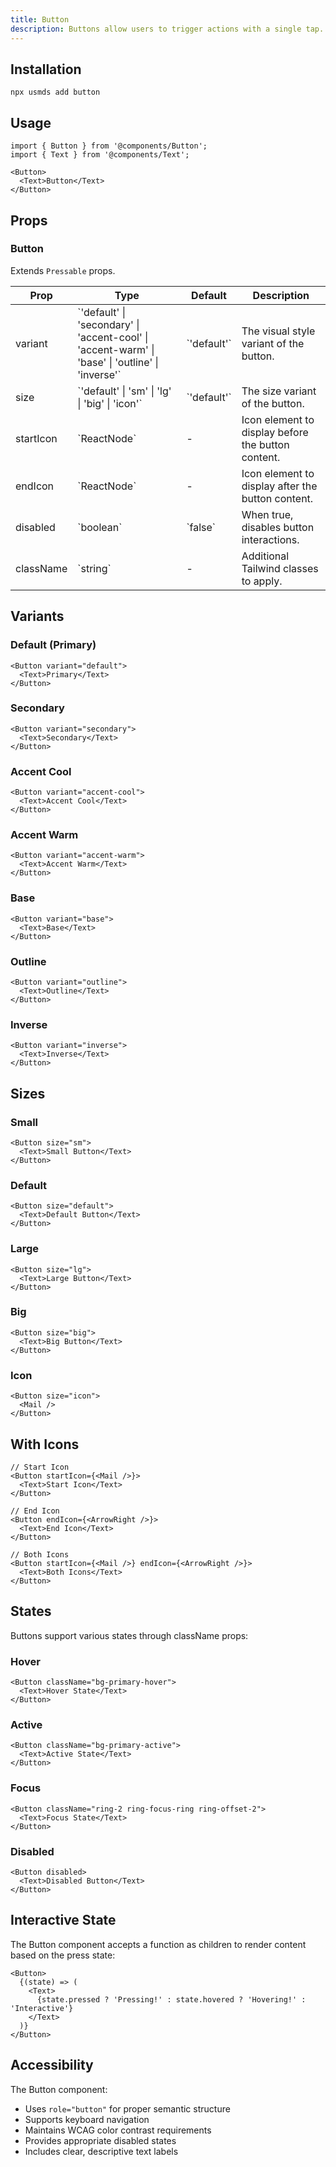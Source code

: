 ```yaml
---
title: Button
description: Buttons allow users to trigger actions with a single tap.
---
```


## Installation

```package-install
npx usmds add button
```

## Usage

```tsx
import { Button } from '@components/Button';
import { Text } from '@components/Text';

<Button>
  <Text>Button</Text>
</Button>
```

## Props

### Button

Extends `Pressable` props.

<table>
  <thead>
    <tr>
      <th>Prop</th>
      <th>Type</th>
      <th>Default</th>
      <th>Description</th>
    </tr>
  </thead>
  <tbody>
    <tr>
      <td>variant</td>
      <td>`'default' | 'secondary' | 'accent-cool' | 'accent-warm' | 'base' | 'outline' | 'inverse'`</td>
      <td>`'default'`</td>
      <td>The visual style variant of the button.</td>
    </tr>
    <tr>
      <td>size</td>
      <td>`'default' | 'sm' | 'lg' | 'big' | 'icon'`</td>
      <td>`'default'`</td>
      <td>The size variant of the button.</td>
    </tr>
    <tr>
      <td>startIcon</td>
      <td>`ReactNode`</td>
      <td>-</td>
      <td>Icon element to display before the button content.</td>
    </tr>
    <tr>
      <td>endIcon</td>
      <td>`ReactNode`</td>
      <td>-</td>
      <td>Icon element to display after the button content.</td>
    </tr>
    <tr>
      <td>disabled</td>
      <td>`boolean`</td>
      <td>`false`</td>
      <td>When true, disables button interactions.</td>
    </tr>
    <tr>
      <td>className</td>
      <td>`string`</td>
      <td>-</td>
      <td>Additional Tailwind classes to apply.</td>
    </tr>
  </tbody>
</table>

## Variants

### Default (Primary)

```tsx
<Button variant="default">
  <Text>Primary</Text>
</Button>
```

### Secondary

```tsx
<Button variant="secondary">
  <Text>Secondary</Text>
</Button>
```

### Accent Cool

```tsx
<Button variant="accent-cool">
  <Text>Accent Cool</Text>
</Button>
```

### Accent Warm

```tsx
<Button variant="accent-warm">
  <Text>Accent Warm</Text>
</Button>
```

### Base

```tsx
<Button variant="base">
  <Text>Base</Text>
</Button>
```

### Outline

```tsx
<Button variant="outline">
  <Text>Outline</Text>
</Button>
```

### Inverse

```tsx
<Button variant="inverse">
  <Text>Inverse</Text>
</Button>
```

## Sizes

### Small
```tsx
<Button size="sm">
  <Text>Small Button</Text>
</Button>
```

### Default
```tsx
<Button size="default">
  <Text>Default Button</Text>
</Button>
```

### Large
```tsx
<Button size="lg">
  <Text>Large Button</Text>
</Button>
```

### Big
```tsx
<Button size="big">
  <Text>Big Button</Text>
</Button>
```

### Icon
```tsx
<Button size="icon">
  <Mail />
</Button>
```

## With Icons

```tsx
// Start Icon
<Button startIcon={<Mail />}>
  <Text>Start Icon</Text>
</Button>

// End Icon
<Button endIcon={<ArrowRight />}>
  <Text>End Icon</Text>
</Button>

// Both Icons
<Button startIcon={<Mail />} endIcon={<ArrowRight />}>
  <Text>Both Icons</Text>
</Button>
```

## States

Buttons support various states through className props:

### Hover
```tsx
<Button className="bg-primary-hover">
  <Text>Hover State</Text>
</Button>
```

### Active
```tsx
<Button className="bg-primary-active">
  <Text>Active State</Text>
</Button>
```

### Focus
```tsx
<Button className="ring-2 ring-focus-ring ring-offset-2">
  <Text>Focus State</Text>
</Button>
```

### Disabled
```tsx
<Button disabled>
  <Text>Disabled Button</Text>
</Button>
```

## Interactive State

The Button component accepts a function as children to render content based on the press state:

```tsx
<Button>
  {(state) => (
    <Text>
      {state.pressed ? 'Pressing!' : state.hovered ? 'Hovering!' : 'Interactive'}
    </Text>
  )}
</Button>
```

## Accessibility

The Button component:
- Uses `role="button"` for proper semantic structure
- Supports keyboard navigation
- Maintains WCAG color contrast requirements
- Provides appropriate disabled states
- Includes clear, descriptive text labels